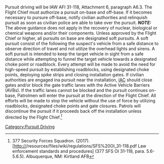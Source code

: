 [[Category:Pursuit Driving]]
Pursuit driving will be IAW AFI 31-118, Attachment 6, paragraph A6.3. The Flight Chief must authorize a pursuit on-base and off-base. If it becomes necessary to pursure off-base, notify civilian authorities and relinquish pursuit as soon as civilian police are able to take over the pursuit. '''''NOTE:''''' The above guidance does not apply in the recovery of nuclear, biological or chemical weapons and/or their components. Unless approved by the Flight Chief or higher, all pursuits on base are designated soft pursuits. A soft pursuit consist of the following the suspect's vehicle from a safe distance to observe direction of travel and not utilize the overhead lights and sirens. A soft pursuit is intended to keep the target vehicle in sight from a safe distance while attempting to funnel the target vehicle towards a designated choke point or roadblock. Every attempt will be made to avoid the need for high-speed pursuit by establishing roadblocks, using designated choke points, deploying spike strips and closing installation gates. If civilian authorities are engaged ina pursuit near the installation, [[IACs|IAC]] should close gates and/or block the gate traffic lanes with the Active Vehicle Barriers (AVBs). If the traffic lanes cannot be blocked and the pursuit continues on-base, Patrolmen will enter the pursuit at the direction of the Flight Chief. All efforts will be made to stop the vehicle without the use of force by utilizing roadblocks, designated choke points and gate closures. Patrols will discontinue the pursuit if it proceeds back off the installation unless directed by the Flight Chief.<ref name="one">377 Security Forces Squadron. (2017). [http://{{SERVERNAME}}/resources/files/wiki/regulations/SFS%20OI_31-118.pdf Law enforcement standards and procedures] (377 SFS OI 31-118, para. 5.6-5.6.5). Albuquerque, NM: Kirtland AFB</ref>

<references />
